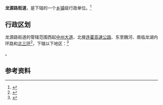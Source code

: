 {{中国乡级行政区
|景观照片文件名 = 
|景观照片描述 = 
|汉语拼音 = 
|其他语言 = 
|其他语言名称 = 
|旧称 = 
|地名出处 = 
|位置图文件名 = 
|位置图描述 = 
|自定义图片= 
|建置时间 = 2012年7月
|政府驻地 = 
|毗邻 = 
|总面积 = 11.1平方公里
|总人口 = 
|总人口年份 = 
|户籍人口 = 
|户籍人口年份 = 
|常住人口 = 
|常住人口年份 = 
|人口密度 = 
|GDP = 
|GDP年份 = 
|邮政编码 = 
|电话区号 = 371
|官方网站 = 
|网站名称 = 
|41/01/05/563/000}}

'''龙源路街道'''，是{{PRC admin/fullname|41/01/05/563/000|3}}下辖的一个[[乡镇|乡镇]]级行政单位。<ref>{{PRC admin/ref sgc|{{PRC admin/parent|41/01/05/563/000}}}}</ref>

== 行政区划 ==
龙源路街道的管辖范围西起[[中州大道|中州大道]]、北接[[连霍高速公路|连霍高速公路]]、东至魏河、南临龙湖内环路和[[郑州三环路|北三环]]<ref>{{cite web |title=龙源路街道简介 |url=https://zzjs.hnzwfw.gov.cn/col/col3324/index.html?areaCode=410105563000 |website=郑州政务服务网 |accessdate=2021-03-31}}</ref>，下辖以下地区：<ref>{{PRC admin/ref sgc|41/01/05/563/000}}</ref>

{{PRC admin/children|41/01/05/563/000}}。

== 参考资料 ==

{{reflist}}

{{行政区划小作品}}
{{PRC admin/navcat|41/01/05/563/000}}